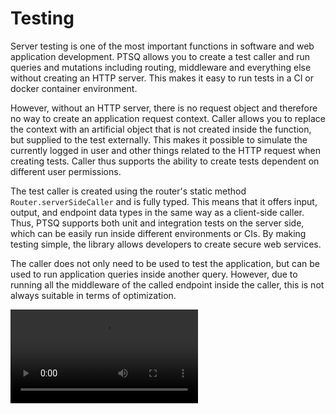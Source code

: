 
# Testing

Server testing is one of the most important functions in software and web application development.
PTSQ allows you to create a test caller and run queries and mutations including routing, middleware and everything else without creating an HTTP server.
This makes it easy to run tests in a CI or docker container environment.

However, without an HTTP server, there is no request object and therefore no way to create an application request context.
Caller allows you to replace the context with an artificial object that is not created inside the function, but supplied to the test externally.
This makes it possible to simulate the currently logged in user and other things related to the HTTP request when creating tests.
Caller thus supports the ability to create tests dependent on different user permissions.

The test caller is created using the router's static method `Router.serverSideCaller` and is fully typed.
This means that it offers input, output, and endpoint data types in the same way as a client-side caller.
Thus, PTSQ supports both unit and integration tests on the server side, which can be easily run inside different environments or CIs.
By making testing simple, the library allows developers to create secure web services.

The caller does not only need to be used to test the application, but can be used to run application queries inside another query.
However, due to running all the middleware of the called endpoint inside the caller, this is not always suitable in terms of optimization.

<Video src="/assets/server-side-caller.mp4" />

```ts copy filename="server.test.ts"
const baseRouterCallerBuilder = Router.serverSideCaller(baseRouter);

const adminCaller = baseRouterCallerBuilder.create({
  user: new User({ admin: true }), // mock test user
});

const userCaller = baseRouterCallerBuilder.create({
  user: new User({ admin: false }), // mock test user
});

const unauthorizedCaller = baseRouterCallerBuilder.create({
  user: undefined,
});

const adminCallerGreetingsResponse = await adminCaller.greetings.query();

// ...
```
